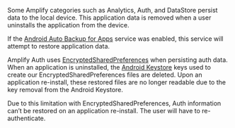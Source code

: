 Some Amplify categories such as Analytics, Auth, and DataStore persist data to the local device. This application data is removed when a user uninstalls the application from the device.

If the [Android Auto Backup for Apps](https://developer.android.com/guide/topics/data/autobackup) service was enabled, this service will attempt to restore application data.

Amplify Auth uses [EncryptedSharedPreferences](https://developer.android.com/reference/androidx/security/crypto/EncryptedSharedPreferences) when persisting auth data. When an application is uninstalled, the [Android Keystore](https://developer.android.com/training/articles/keystore) keys used to create our EncryptedSharedPreferences files are deleted. Upon an application re-install, these restored files are no longer readable due to the key removal from the Android Keystore.

Due to this limitation with EncryptedSharedPreferences, Auth information can’t be restored on an application re-install. The user will have to re-authenticate.